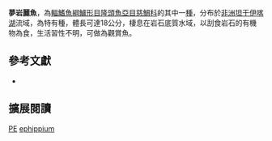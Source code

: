 {{Speciesbox
| name = 夢岩麗魚
| status = NE
| status_system = IUCN3.1
| image = 
| image_width = 260px
| image_caption = 
| genus = Petrochromis
| species = ephippium
| authority = [[Brichard|Brichard]], 1989
| synonyms = *''Petrochromis trewavasae ephippium''<br /><small>Brichard, 1989</small>
}}
'''夢岩麗魚'''，為[[輻鰭魚綱|輻鰭魚綱]][[鱸形目|鱸形目]][[隆頭魚亞目|隆頭魚亞目]][[慈鯛科|慈鯛科]]的其中一[[種|種]]，分布於[[非洲|非洲]][[坦干伊喀湖|坦干伊喀湖]]流域，為特有種，體長可達18公分，棲息在岩石底質水域，以刮食岩石的有機物為食，生活習性不明，可做為觀賞魚。

== 參考文獻 ==
*{{FishBase_species|genus=Petrochromis|species=ephippium|year=2013|month=4}}

== 擴展閱讀 ==
{{refbegin}}
{{wikispecies-inline|Petrochromis ephippium|夢岩麗魚}}
{{refend}}
{{Taxonbar|from=Q10933293}}

[[Category:觀賞魚|PE]]
[[Category:岩麗魚屬|ephippium]]


{{鱸形目小作品}}